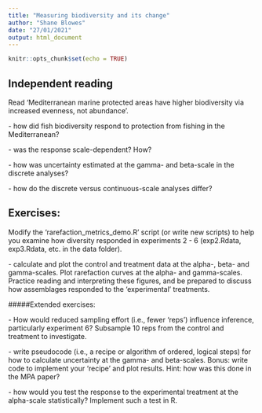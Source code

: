 ```yaml
---
title: "Measuring biodiversity and its change"
author: "Shane Blowes"
date: "27/01/2021"
output: html_document
---
```


```r
knitr::opts_chunk$set(echo = TRUE)
```

## Independent reading

Read 'Mediterranean marine protected areas have higher biodiversity via increased evenness, not abundance'. 

  *-* how did fish biodiversity respond to protection from fishing in the Mediterranean?
  
  *-* was the response scale-dependent? How?
  
  *-* how was uncertainty estimated at the gamma- and beta-scale in the discrete analyses?
  
  *-* how do the discrete versus continuous-scale analyses differ? 
  
## Exercises: 

Modify the 'rarefaction_metrics_demo.R' script (or write new scripts) to help you examine how diversity responded in experiments 2 - 6 (exp2.Rdata, exp3.Rdata, etc. in the data folder).

  *-* calculate and plot the control and treatment data at the alpha-, beta- and gamma-scales. Plot rarefaction curves at the alpha- and gamma-scales. Practice reading and interpreting these figures, and be prepared to discuss how assemblages responded to the 'experimental' treatments. 
  
#####Extended exercises:

  *-* How would reduced sampling effort (i.e., fewer 'reps') influence inference, particularly experiment 6? Subsample 10 reps from the control and treatment to investigate.
  
  *-* write pseudocode (i.e., a recipe or algorithm of ordered, logical steps) for how to calculate uncertainty at the gamma- and beta-scales. Bonus: write code to implement your 'recipe' and plot results. Hint: how was this done in the MPA paper?
  
  *-* how would you test the response to the experimental treatment at the alpha-scale statistically? Implement such a test in R.
